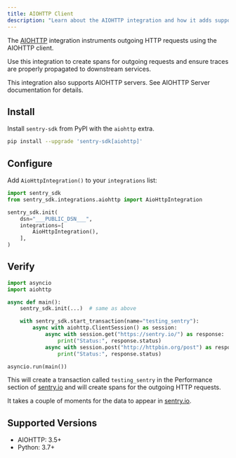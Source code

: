 ```yaml
---
title: AIOHTTP Client
description: "Learn about the AIOHTTP integration and how it adds support for the AIOHTTP HTTP client."
---
```


The [AIOHTTP](https://docs.aiohttp.org/en/stable/) integration instruments outgoing HTTP requests using the AIOHTTP client.

Use this integration to create spans for outgoing requests and ensure traces are properly propagated to downstream services.

This integration also supports AIOHTTP servers. See <PlatformLink to="/integrations/aiohttp/">AIOHTTP Server documentation</PlatformLink> for details.

## Install

Install `sentry-sdk` from PyPI with the `aiohttp` extra.

```bash
pip install --upgrade 'sentry-sdk[aiohttp]'
```

## Configure

Add `AioHttpIntegration()` to your `integrations` list:

<SignInNote />

```python
import sentry_sdk
from sentry_sdk.integrations.aiohttp import AioHttpIntegration

sentry_sdk.init(
    dsn="___PUBLIC_DSN___",
    integrations=[
        AioHttpIntegration(),
    ],
)
```

## Verify

```python
import asyncio
import aiohttp

async def main():
    sentry_sdk.init(...)  # same as above

    with sentry_sdk.start_transaction(name="testing_sentry"):
        async with aiohttp.ClientSession() as session:
            async with session.get("https://sentry.io/") as response:
                print("Status:", response.status)
            async with session.post("http://httpbin.org/post") as response:
                print("Status:", response.status)

asyncio.run(main())
```

This will create a transaction called `testing_sentry` in the Performance section of [sentry.io](https://sentry.io) and will create spans for the outgoing HTTP requests.

It takes a couple of moments for the data to appear in [sentry.io](https://sentry.io).

## Supported Versions

- AIOHTTP: 3.5+
- Python: 3.7+
